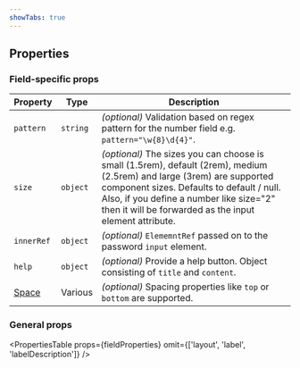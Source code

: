 ```yaml
---
showTabs: true
---
```



## Properties

### Field-specific props

| Property                                | Type     | Description                                                                                                                                                                                                                                                               |
| --------------------------------------- | -------- | ------------------------------------------------------------------------------------------------------------------------------------------------------------------------------------------------------------------------------------------------------------------------- |
| `pattern`                               | `string` | _(optional)_ Validation based on regex pattern for the number field e.g. `pattern="\w{8}\d{4}"`.                                                                                                                                                                          |
| `size`                                  | `object` | _(optional)_ The sizes you can choose is small (1.5rem), default (2rem), medium (2.5rem) and large (3rem) are supported component sizes. Defaults to default / null. Also, if you define a number like size="2" then it will be forwarded as the input element attribute. |
| `innerRef`                              | `object` | _(optional)_ `ElememntRef` passed on to the password `input` element.                                                                                                                                                                                                     |
| `help`                                  | `object` | _(optional)_ Provide a help button. Object consisting of `title` and `content`.                                                                                                                                                                                           |
| [Space](/uilib/layout/space/properties) | Various  | _(optional)_ Spacing properties like `top` or `bottom` are supported.                                                                                                                                                                                                     |

### General props

<PropertiesTable
  props={fieldProperties}
  omit={['layout', 'label', 'labelDescription']}
/>
